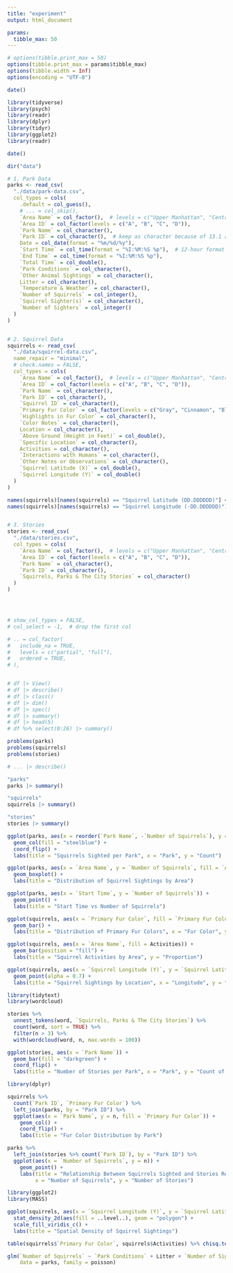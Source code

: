```yaml
---
title: "experiment"
output: html_document

params:
  tibble_max: 50
---
```



```r
# options(tibble.print_max = 50)
options(tibble.print_max = params$tibble_max)
options(tibble.width = Inf)
options(encoding = "UTF-8")
```



```r
date()

library(tidyverse)
library(psych)
library(readr)
library(dplyr)
library(tidyr)
library(ggplot2)
library(readr)

```



```r
date()
```





```r
dir("data")
```


```r


# 1. Park Data
parks <- read_csv(
  "./data/park-data.csv",
  col_types = cols(
    .default = col_guess(),
    # ... = col_skip(),
    `Area Name` = col_factor(),  # levels = c("Upper Manhattan", "Central Manhattan", "Lower Manhattan", "Brooklyn")),
    `Area ID` = col_factor(levels = c("A", "B", "C", "D")),
    `Park Name` = col_character(),
    `Park ID` = col_character(),  # keep as character because of 13.1 and 13.2
    Date = col_date(format = "%m/%d/%y"),
    `Start Time` = col_time(format = "%I:%M:%S %p"),  # 12-hour format with AM/PM
    `End Time` = col_time(format = "%I:%M:%S %p"),
    `Total Time` = col_double(),
    `Park Conditions` = col_character(),
    `Other Animal Sightings` = col_character(),
    Litter = col_character(),
    `Temperature & Weather` = col_character(),
    `Number of Squirrels` = col_integer(),
    `Squirrel Sighter(s)` = col_character(),
    `Number of Sighters` = col_integer()
  )
)


# 2. Squirrel Data
squirrels <- read_csv(
  "./data/squirrel-data.csv",
  name_repair = "minimal",
  # check.names = FALSE,
  col_types = cols(
    `Area Name` = col_factor(),  # levels = c("Upper Manhattan", "Central Manhattan", "Lower Manhattan", "Brooklyn")),
    `Area ID` = col_factor(levels = c("A", "B", "C", "D")),
    `Park Name` = col_character(),
    `Park ID` = col_character(),
    `Squirrel ID` = col_character(),
    `Primary Fur Color` = col_factor(levels = c("Gray", "Cinnamon", "Black")),
    `Highlights in Fur Color` = col_character(),
    `Color Notes` = col_character(),
    Location = col_character(),
    `Above Ground (Height in Feet)` = col_double(),
    `Specific Location` = col_character(),
    Activities = col_character(),
    `Interactions with Humans` = col_character(),
    `Other Notes or Observations` = col_character(),
    `Squirrel Latitude (X)` = col_double(),
    `Squirrel Longitude (Y)` = col_double()
  )
)

names(squirrels)[names(squirrels) == "Squirrel Latitude (DD.DDDDDD)"] <- "Squirrel Latitude (X)"
names(squirrels)[names(squirrels) == "Squirrel Longitude (-DD.DDDDDD)"] <- "Squirrel Longitude (Y)"


# 3. Stories
stories <- read_csv(
  "./data/stories.csv",
  col_types = cols(
    `Area Name` = col_factor(),  # levels = c("Upper Manhattan", "Central Manhattan", "Lower Manhattan", "Brooklyn")),
    `Area ID` = col_factor(levels = c("A", "B", "C", "D")),
    `Park Name` = col_character(),
    `Park ID` = col_character(),
    `Squirrels, Parks & The City Stories` = col_character()
  )
)




# show_col_types = FALSE,
# col_select = -1,  # drop the first col

# .. = col_factor(
#   include_na = TRUE,
#   levels = c("partial", "full"),
#   ordered = TRUE,
# ),


# df |> View()
# df |> describe()
# df |> class()
# df |> dim()
# df |> spec()
# df |> summary()
# df |> head(5)
# df %>% select(0:26) |> summary()

problems(parks)
problems(squirrels)
problems(stories)


```





```r
# ... |> describe()

"parks"
parks |> summary()

"squirrels"
squirrels |> summary()

"stories"
stories |> summary()


```


```r

ggplot(parks, aes(x = reorder(`Park Name`, -`Number of Squirrels`), y = `Number of Squirrels`)) +
  geom_col(fill = "steelblue") +
  coord_flip() +
  labs(title = "Squirrels Sighted per Park", x = "Park", y = "Count")


```





```r

ggplot(parks, aes(x = `Area Name`, y = `Number of Squirrels`, fill = `Area Name`)) +
  geom_boxplot() +
  labs(title = "Distribution of Squirrel Sightings by Area")


```




```r
ggplot(parks, aes(x = `Start Time`, y = `Number of Squirrels`)) +
  geom_point() +
  labs(title = "Start Time vs Number of Squirrels")

```



```r
ggplot(squirrels, aes(x = `Primary Fur Color`, fill = `Primary Fur Color`)) +
  geom_bar() +
  labs(title = "Distribution of Primary Fur Colors", x = "Fur Color", y = "Count")

```






```r
ggplot(squirrels, aes(x = `Area Name`, fill = Activities)) +
  geom_bar(position = "fill") +
  labs(title = "Squirrel Activities by Area", y = "Proportion")

```



```r
ggplot(squirrels, aes(x = `Squirrel Longitude (Y)`, y = `Squirrel Latitude (X)`, color = `Primary Fur Color`)) +
  geom_point(alpha = 0.7) +
  labs(title = "Squirrel Sightings by Location", x = "Longitude", y = "Latitude")

```




```r
library(tidytext)
library(wordcloud)

stories %>%
  unnest_tokens(word, `Squirrels, Parks & The City Stories`) %>%
  count(word, sort = TRUE) %>%
  filter(n > 3) %>%
  with(wordcloud(word, n, max.words = 100))

```


```r
ggplot(stories, aes(x = `Park Name`)) +
  geom_bar(fill = "darkgreen") +
  coord_flip() +
  labs(title = "Number of Stories per Park", x = "Park", y = "Count of Stories")

```




```r
library(dplyr)

squirrels %>%
  count(`Park ID`, `Primary Fur Color`) %>%
  left_join(parks, by = "Park ID") %>%
  ggplot(aes(x = `Park Name`, y = n, fill = `Primary Fur Color`)) +
    geom_col() +
    coord_flip() +
    labs(title = "Fur Color Distribution by Park")

```




```r
parks %>%
  left_join(stories %>% count(`Park ID`), by = "Park ID") %>%
  ggplot(aes(x = `Number of Squirrels`, y = n)) +
    geom_point() +
    labs(title = "Relationship Between Squirrels Sighted and Stories Recorded",
         x = "Number of Squirrels", y = "Number of Stories")

```




```r
library(ggplot2)
library(MASS)

ggplot(squirrels, aes(x = `Squirrel Longitude (Y)`, y = `Squirrel Latitude (X)`)) +
  stat_density_2d(aes(fill = ..level..), geom = "polygon") +
  scale_fill_viridis_c() +
  labs(title = "Spatial Density of Squirrel Sightings")

```


```r
table(squirrels$`Primary Fur Color`, squirrels$Activities) %>% chisq.test()

```




```r
glm(`Number of Squirrels` ~ `Park Conditions` + Litter + `Number of Sighters`,
    data = parks, family = poisson)

```


















